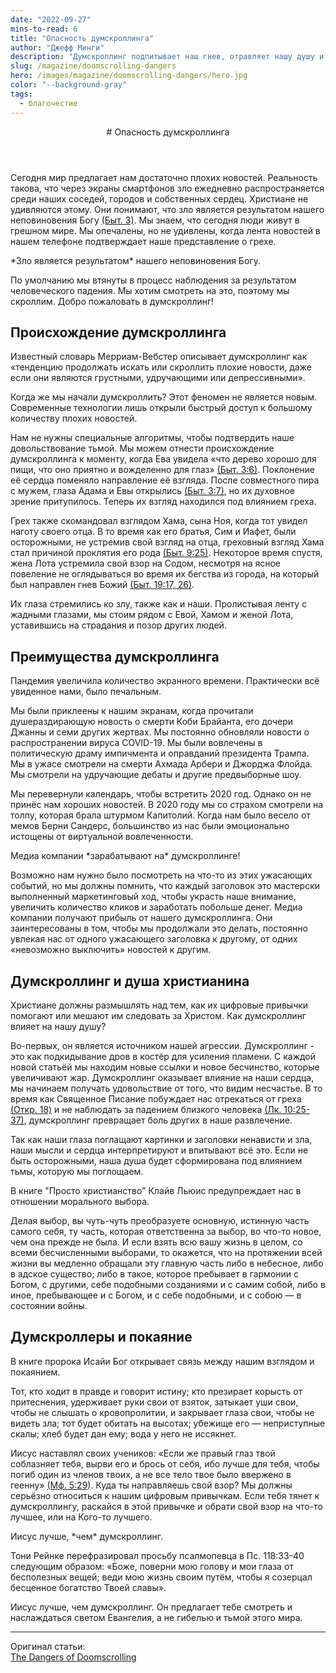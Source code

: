 ```yaml
---
date: "2022-09-27"
mins-to-read: 6
title: "Опасность думскроллинга"
author: "Джефф Минги"
description: "Думскроллинг подпитывает наш гнев, отравляет нашу душу и превращает боль нашего ближнего в развлечение."
slug: /magazine/doomscrolling-dangers
hero: /images/magazine/doomscrolling-dangers/hero.jpg
color: "--background-gray"
tags:
  - благочестие
---
```


<Header
  src="/images/magazine/doomscrolling-dangers/hero.jpg"
  date="2022-09-27"
  author="Джефф Минги"
>
  # Опасность думскроллинга
</Header>

Сегодня мир предлагает нам достаточно плохих новостей. Реальность такова, что через экраны смартфонов зло ежедневно распространяется среди наших соседей, городов и собственных сердец. Христиане не удивляются этому. Они понимают, что зло является результатом нашего неповиновения Богу [(Быт. 3)](https://bible.by/syn/1/3/). Мы знаем, что сегодня люди живут в грешном мире. Мы опечалены, но не удивлены, когда лента новостей в нашем телефоне подтверждает наше представление о грехе.

<ColoredTextBlock color="--accent-green">
  *Зло является результатом* нашего неповиновения Богу.
</ColoredTextBlock>

По умолчанию мы втянуты в процесс наблюдения за результатом человеческого падения. Мы хотим смотреть на это, поэтому мы скроллим. Добро пожаловать в думскроллинг!

## Происхождение думскроллинга

Известный словарь Мерриам-Вебстер описывает думскроллинг как «тенденцию продолжать искать или скроллить плохие новости, даже если они являются грустными, удручающими или депрессивными».

Когда же мы начали думскроллить? Этот феномен не является новым. Современные технологии лишь открыли быстрый доступ к большому количеству плохих новостей.

Нам не нужны специальные алгоритмы, чтобы подтвердить наше довольствование тьмой. Мы можем отнести происхождение думскроллинга к моменту, когда Ева увидела «что дерево хорошо для пищи, что оно приятно и вожделенно для глаз» [(Быт. 3:6)](https://bible.by/verse/1/3/6/). Поклонение её сердца поменяло направление её взгляда. После совместного пира с мужем, глаза Адама и Евы открылись [(Быт. 3:7)](https://bible.by/verse/1/3/7/), но их духовное зрение притупилось. Теперь их взгляд находился под влиянием греха.

<HighestImage
  src="/images/magazine/doomscrolling-dangers/doomscrolling.gif"
  isSemicircular
/>

Грех также скомандовал взглядом Хама, сына Ноя, когда тот увидел наготу своего отца. В то время как его братья, Сим и Иафет, были осторожными, не устремив свой взгляд на отца, греховный взгляд Хама стал причиной проклятия его рода [(Быт. 9:25)](https://bible.by/verse/1/9/25/). Некоторое время спустя, жена Лота устремила свой взор на Содом, несмотря на ясное повеление не оглядываться во время их бегства из города, на который был направлен гнев Божий [(Быт. 19:17, 26)](https://bible.by/verse/1/19).

Их глаза стремились ко злу, также как и наши. Пролистывая ленту с жадными глазами, мы стоим рядом с Евой, Хамом и женой Лота, уставившись на страдания и позор других людей.

## Преимущества думскроллинга

Пандемия увеличила количество экранного времени. Практически всё увиденное нами, было печальным.

Мы были приклеены к нашим экранам, когда прочитали душераздирающую новость о смерти Коби Брайанта, его дочери Джанны и семи других жертвах. Мы постоянно обновляли новости о распространении вируса COVID-19. Мы были вовлечены в политическую драму импичмента и оправданий президента Трампа. Мы в ужасе смотрели на смерти Ахмада Арбери и Джорджа Флойда. Мы смотрели на удручающие дебаты и другие предвыборные шоу.

Мы перевернули календарь, чтобы встретить 2020 год. Однако он не принёс нам хороших новостей. В 2020 году мы со страхом смотрели на толпу, которая брала штурмом Капитолий. Когда нам было весело от мемов Берни Сандерс, большинство из нас были эмоционально истощены от виртуальной вовлеченности.

<Thought>
  Медиа компании *зарабатывают на*
  <HighlightedTextBlock color="--accent-pink">думскроллинге!</HighlightedTextBlock>
</Thought>

Возможно нам нужно было посмотреть на что-то из этих ужасающих событий, но мы должны помнить, что каждый заголовок это мастерски выполненный маркетинговый ход, чтобы украсть наше внимание, увеличить количество кликов и заработать побольше денег. Медиа компании получают прибыль от нашего думскроллинга. Они заинтересованы в том, чтобы мы продолжали это делать, постоянно увлекая нас от одного ужасающего заголовка к другому, от одних «невозможно выключить» новостей к другим.

## Думскроллинг и душа христианина

Христиане должны размышлять над тем, как их цифровые привычки помогают или мешают им следовать за Христом. Как думскроллинг влияет на нашу душу?

Во-первых, он является источником нашей агрессии. Думскроллинг - это как подкидывание дров в костёр для усиления пламени. С каждой новой статьёй мы находим новые ссылки и новое бесчинство, которые увеличивают жар. Думскроллинг оказывает влияние на наши сердца, мы начинаем получать удовольствие от того, что видим несчастье. В то время как Священное Писание побуждает нас отрекаться от греха [(Откр. 18)](https://bible.by/syn/66/18/) и не наблюдать за падением близкого человека [(Лк. 10:25-37)](https://bible.by/syn/42/10/), думскроллинг превращает боль других в наше развлечение.

Так как наши глаза поглащают картинки и заголовки ненависти и зла, наши мысли и сердца интерпретируют и впитывают всё это. Если не быть осторожными, наша душа будет сформирована под влиянием тьмы, которую мы поглощаем.

В книге "Просто христианство" Клайв Льюис предупреждает нас в отношении морального выбора.

<Quote author="Клайв Льюис">
  Делая выбор, вы чуть-чуть преобразуете основную, истинную часть самого себя, ту часть, которая
  ответственна за выбор, во что-то новое, чем она прежде не была. И если взять всю вашу жизнь в
  целом, со всеми бесчисленными выборами, то окажется, что на протяжении всей жизни вы медленно
  обращали эту главную часть либо в небесное, либо в адское существо; либо в такое, которое
  пребывает в гармонии с Богом, с другими, себе подобными созданиями и с самим собой, либо в иное,
  пребывающее и с Богом, и с себе подобными, и с собою — в состоянии войны.
</Quote>

## Думскроллеры и покаяние

В книге пророка Исайи Бог открывает связь между нашим взглядом и покаянием.

<BiblePassage link="Ис. 33:15-16">
  Тот, кто ходит в правде и говорит истину; кто презирает корысть от притеснения, удерживает руки
  свои от взяток, затыкает уши свои, чтобы не слышать о кровопролитии, и закрывает глаза свои, чтобы
  не видеть зла; тот будет обитать на высотах; убежище его — неприступные скалы; хлеб будет дан ему;
  вода у него не иссякнет.
</BiblePassage>

Иисус наставлял своих учеников: «Если же правый глаз твой соблазняет тебя, вырви его и брось от себя, ибо лучше для тебя, чтобы погиб один из членов твоих, а не все тело твое было ввержено в геенну» [(Мф. 5:29)](https://bible.by/verse/40/5/29/). Куда ты направляешь свой взор? Мы должны серьёзно относиться к нашим цифровым привычкам. Если тебя тянет к думскроллингу, раскайся в этой привычке и обрати свой взор на что-то лучшее, или на Кого-то лучшего.

<Thought>
  Иисус лучше, *чем*
  <HighlightedTextBlock color="--accent-pink">думскроллинг.</HighlightedTextBlock>
</Thought>

Тони Рейнке перефразировал просьбу псалмопевца в Пс. 118:33-40 следующим образом:
«Боже, поверни мою голову и мои глаза от бесполезных вещей; веди мою жизнь своим путём, чтобы я созерцал бесценное богатство Твоей славы».

Иисус лучше, чем думскроллинг. Он предлагает тебе смотреть и наслаждаться светом Евангелия, а не гибелью и тьмой этого мира.

---

Оригинал статьи:\
[The Dangers of Doomscrolling](https://www.thegospelcoalition.org/article/the-dangers-of-doomscrolling/)
